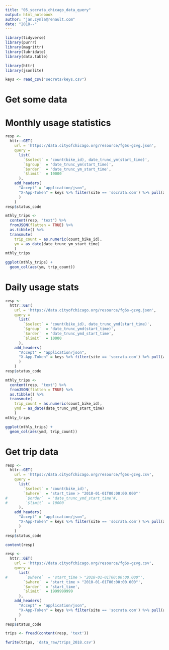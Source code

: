 ```yaml
---
title: "05_socrata_chicago_data_query"
output: html_notebook
author: "jan.zymla@renault.com"
date: "2018--"
---
```


```r
library(tidyverse)
library(purrr)
library(magrittr)
library(lubridate)
library(data.table)
```

```r
library(httr)
library(jsonlite)
```

```r
keys <- read_csv("secrets/keys.csv")
```


# Get some data
# Monthly usage statistics
```r
resp <- 
  httr::GET(
    url = 'https://data.cityofchicago.org/resource/fg6s-gzvg.json',
    query = 
      list(
        `$select` = 'count(bike_id), date_trunc_ym(start_time)',
        `$group`  = 'date_trunc_ym(start_time)',
        `$order`  = 'date_trunc_ym_start_time',
        `$limit`  = 10000
      ),
    add_headers(
      "Accept" = "application/json",
      "X-App-Token" = keys %>% filter(site == 'socrata.com') %>% pull(app_key)
      )
    )
resp$status_code
```

```r
mthly_trips <- 
  content(resp, "text") %>% 
  fromJSON(flatten = TRUE) %>% 
  as.tibble() %>% 
  transmute(
    trip_count = as.numeric(count_bike_id),
    ym = as_date(date_trunc_ym_start_time)
    )
mthly_trips
```



```r
ggplot(mthly_trips) +
  geom_col(aes(ym, trip_count))
```
# Daily usage stats
```r
resp <- 
  httr::GET(
    url = 'https://data.cityofchicago.org/resource/fg6s-gzvg.json',
    query = 
      list(
        `$select` = 'count(bike_id), date_trunc_ymd(start_time)',
        `$group`  = 'date_trunc_ymd(start_time)',
        `$order`  = 'date_trunc_ymd_start_time',
        `$limit`  = 10000
      ),
    add_headers(
      "Accept" = "application/json",
      "X-App-Token" = keys %>% filter(site == 'socrata.com') %>% pull(app_key)
      )
    )
resp$status_code
```

```r
mthly_trips <- 
  content(resp, "text") %>% 
  fromJSON(flatten = TRUE) %>% 
  as.tibble() %>% 
  transmute(
    trip_count = as.numeric(count_bike_id),
    ymd = as_date(date_trunc_ymd_start_time)
    )
mthly_trips
```



```r
ggplot(mthly_trips) +
  geom_col(aes(ymd, trip_count))
```
# Get trip data
```r
resp <- 
  httr::GET(
    url = 'https://data.cityofchicago.org/resource/fg6s-gzvg.csv',
    query = 
      list(
        `$select` = 'count(bike_id)',
        `$where`  = 'start_time > "2018-01-01T00:00:00.000"'
#        `$order`  = 'date_trunc_ymd_start_time'#,
#        `$limit`  = 10000
      ),
    add_headers(
      "Accept" = "application/json",
      "X-App-Token" = keys %>% filter(site == 'socrata.com') %>% pull(app_key)
      )
    )
resp$status_code
```

```r
content(resp) 
```
```r
resp <- 
  httr::GET(
    url = 'https://data.cityofchicago.org/resource/fg6s-gzvg.csv',
    query = 
      list(
#        `$where`  = 'start_time > "2018-01-01T00:00:00.000"',
        `$where`  = 'start_time > "2010-01-01T00:00:00.000"',
        `$order`  = 'start_time',
        `$limit`  = 1999999999
      ),
    add_headers(
      "Accept" = "application/json",
      "X-App-Token" = keys %>% filter(site == 'socrata.com') %>% pull(app_key)
      )
    )
resp$status_code
```
```r
trips <- fread(content(resp, 'text'))
```

```r
fwrite(trips, 'data_raw/trips_2018.csv')
```



